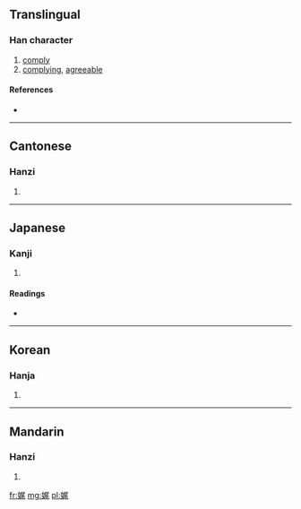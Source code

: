 ==Translingual==

===Han character===
{{Han char|rn=38|rad=女|as=07|sn=10|four=4741<sub>4</sub>|canj=女尸竹山 (VSHU)}}

# [[comply]]
# [[complying]], [[agreeable]]

====References====
* {{Han ref|kx=0262.090|dkj=06297|dj=0529.010|hdz=21054.060|uh=5A13|ud=23059|bh=AE55|bd=44629}}

----

==Cantonese==

===Hanzi===
{{yue-hanzi|jyut=|y=mei5}}

# {{defn|lang=yue|sort=女07}}

----

==Japanese==

===Kanji===
{{ja-kanji|grade=|rs=女07}}

# {{defn|lang=ja|sort=女07}}

====Readings====
* {{ja-readings|on=[[び]] (bi), [[み]] (mi), [[き]] (ki)|kun=[[すなお]] (sunao), [[したがう]] (shitagau), [[うつくしい]] (utsukushii)}}

----

==Korean==

===Hanja===
{{ko-hanja|hangeul=미|rv=mi|mr=mi}}

# {{defn|lang=ko|sort=女07}}

----

==Mandarin==

===Hanzi===
{{cmn-hanzi|pin=[[wěi]] ([[wei3]])|wg=wei<sup>3</sup>}}

# {{defn|lang=cmn|sort=女07}}

[[fr:娓]]
[[mg:娓]]
[[pl:娓]]